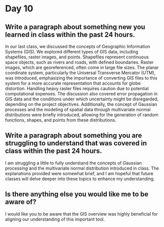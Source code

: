 
# Day 10

## Write a paragraph about something new you learned in class within the past 24 hours.

In our last class, we discussed the concepts of Geographic Information Systems (GIS). We explored different types of GIS data, including shapefiles, raster images, and points. Shapefiles represent continuous space objects, such as rivers and roads, with defined boundaries. Raster images, which are georeferenced, often come in large file sizes. The planar coordinate system, particularly the Universal Transverse Mercator (UTM), was introduced, emphasizing the importance of converting GIS files to this system for a more accurate representation that accounts for globe distortion. Handling heavy raster files requires caution due to potential computational expenses. The discussion also covered error propagation in GIS data and the conditions under which uncertainty might be disregarded, depending on the project objectives. Additionally, the concept of Gaussian processes and the modeling of spatial data through multivariate normal distributions were briefly introduced, allowing for the generation of random functions, shapes, and points from these distributions.

## Write a paragraph about something you are struggling to understand that was covered in class within the past 24 hours.

I am struggling a little to fully understand the concepts of Gaussian processing and the multivariate normal distribution introduced in class. The explanations provided were somewhat brief, and I am hopeful that future classes will delve deeper into these topics to enhance my understanding.

## Is there anything else you would like me to be aware of?

I would like you to be aware that the GIS overview was highly beneficial for aligning our understanding of this important tool.





















